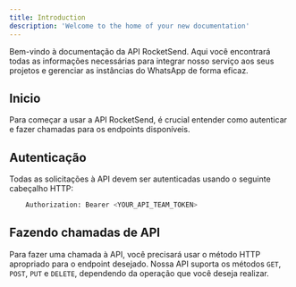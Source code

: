 ```yaml
---
title: Introduction
description: 'Welcome to the home of your new documentation'
---
```


Bem-vindo à documentação da API RocketSend. Aqui você encontrará todas as informações necessárias para integrar nosso serviço aos seus projetos e gerenciar as instâncias do WhatsApp de forma eficaz.

## Inicio

Para começar a usar a API RocketSend, é crucial entender como autenticar e fazer chamadas para os endpoints disponíveis.

## Autenticação

Todas as solicitações à API devem ser autenticadas usando o seguinte cabeçalho HTTP:

```bash 
    Authorization: Bearer <YOUR_API_TEAM_TOKEN>
```

## Fazendo chamadas de API

Para fazer uma chamada à API, você precisará usar o método HTTP apropriado para o endpoint desejado. Nossa API suporta os métodos ```GET```, ```POST```, ```PUT``` e ```DELETE```, dependendo da operação que você deseja realizar.